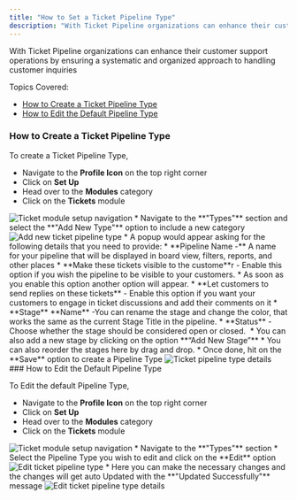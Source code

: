 ```yaml
---
title: "How to Set a Ticket Pipeline Type"
description: "With Ticket Pipeline organizations can enhance their customer support operations by ensuring a systematic and organized approach to handling customer ..."
---
```


With Ticket Pipeline organizations can enhance their customer support operations by ensuring a systematic and organized approach to handling customer inquiries

Topics Covered:

*   [How to Create a Ticket Pipeline Type](https://support.salesmate.io/hc/en-us/articles/26032699254169-How-to-Set-a-Ticket-Pipeline-Type#h_01HGYRKKCA8YRVN3SQ867HTG4F)
*   [How to Edit the Default Pipeline Type](https://support.salesmate.io/hc/en-us/articles/26032699254169-How-to-Set-a-Ticket-Pipeline-Type#h_01HGYRM6S9N2JM8MAC4ZVNJH57)

### How to Create a Ticket Pipeline Type

To create a Ticket Pipeline Type,

*   Navigate to the **Profile Icon** on the top right corner
*   Click on **Set Up**
*   Head over to the **Modules** category
*   Click on the **Tickets** module

<img src="images/001-ticket-module-setup-navigation-26035784508185.png" alt="Ticket module setup navigation" />
*   Navigate to the **"Types"** section and select the **"Add New Type"** option to include a new category

<img src="images/002-add-new-ticket-pipeline-type-26059503938201.png" alt="Add new ticket pipeline type" />
*   A popup would appear asking for the following details that you need to provide:
    *   **Pipeline Name -** A name for your pipeline that will be displayed in board view, filters, reports, and other places
    *   **Make these tickets visible to the custome**r - Enable this option if you wish the pipeline to be visible to your customers.
    *   As soon as you enable this option another option will appear.
    *   **Let customers to send replies on these tickets** - Enable this option if you want your customers to engage in ticket discussions and add their comments on it
    *   **Stage** **Name** -You can rename the stage and change the color, that works the same as the current Stage Title in the pipeline.
    *   **Status** - Choose whether the stage should be considered open or closed. 
*   You can also add a new stage by clicking on the option **“Add New Stage”**
*   You can also reorder the stages here by drag and drop.
*   Once done, hit on the **Save** option to create a Pipeline Type

<img src="images/003-ticket-pipeline-type-details-26061039178905.png" alt="Ticket pipeline type details" />
### How to Edit the Default Pipeline Type

To Edit the default Pipeline Type,

*   Navigate to the **Profile Icon** on the top right corner
*   Click on **Set Up**
*   Head over to the **Modules** category
*   Click on the **Tickets** module

<img src="images/001-ticket-module-setup-navigation-26035784508185.png" alt="Ticket module setup navigation" />
*   Navigate to the **"Types"** section
*   Select the Pipeline Type you wish to edit and click on the **Edit** option

<img src="images/004-edit-ticket-pipeline-type-26061605116057.png" alt="Edit ticket pipeline type" />
*   Here you can make the necessary changes and the changes will get auto Updated with the **"Updated Successfully"** message

<img src="images/005-edit-ticket-pipeline-type-details-26061605131417.png" alt="Edit ticket pipeline type details" />